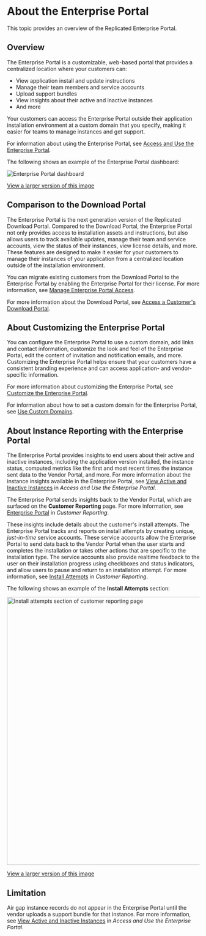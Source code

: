 # About the Enterprise Portal

This topic provides an overview of the Replicated Enterprise Portal.

## Overview

The Enterprise Portal is a customizable, web-based portal that provides a centralized location where your customers can:
* View application install and update instructions
* Manage their team members and service accounts
* Upload support bundles
* View insights about their active and inactive instances
* And more

Your customers can access the Enterprise Portal outside their application installation environment at a custom domain that you specify, making it easier for teams to manage instances and get support. 

For information about using the Enterprise Portal, see [Access and Use the Enterprise Portal](enterprise-portal-use).

The following shows an example of the Enterprise Portal dashboard:

![Enterprise Portal dashboard](/images/enterprise-portal-dashboard.png)

[View a larger version of this image](/images/enterprise-portal-dashboard.png)

## Comparison to the Download Portal

The Enterprise Portal is the next generation version of the Replicated Download Portal. Compared to the Download Portal, the Enterprise Portal not only provides access to installation assets and instructions, but also allows users to track available updates, manage their team and service accounts, view the status of their instances, view license details, and more. These features are designed to make it easier for your customers to manage their instances of your application from a centralized location outside of the installation environment.

You can migrate existing customers from the Download Portal to the Enterprise Portal by enabling the Enterprise Portal for their license. For more information, see [Manage Enterprise Portal Access](enterprise-portal-invite).

For more information about the Download Portal, see [Access a Customer's Download Portal](/vendor/releases-share-download-portal).

## About Customizing the Enterprise Portal

You can configure the Enterprise Portal to use a custom domain, add links and contact information, customize the look and feel of the Enterprise Portal, edit the content of invitation and notification emails, and more. Customizing the Enterprise Portal helps ensure that your customers have a consistent branding experience and can access application- and vendor-specific information.

For more information about customizing the Enterprise Portal, see [Customize the Enterprise Portal](enterprise-portal-configure).

For information about how to set a custom domain for the Enterprise Portal, see [Use Custom Domains](/vendor/custom-domains-using).

## About Instance Reporting with the Enterprise Portal

The Enterprise Portal provides insights to end users about their active and inactive instances, including the application version installed, the instance status, computed metrics like the first and most recent times the instance sent data to the Vendor Portal, and more. For more information about the instance insights available in the Enterprise Portal, see [View Active and Inactive Instances](/vendor/enterprise-portal-use#view-active-and-inactive-instances) in _Access and Use the Enterprise Portal_.

The Enterprise Portal sends insights back to the Vendor Portal, which are surfaced on the **Customer Reporting** page. For more information, see [Enterprise Portal](/vendor/customer-reporting#enterprise-portal) in _Customer Reporting_.

These insights include details about the customer's install attempts. The Enterprise Portal tracks and reports on install attempts by creating unique, _just-in-time_ service accounts. These service accounts allow the Enterprise Portal to send data back to the Vendor Portal when the user starts and completes the installation or takes other actions that are specific to the installation type. The service accounts also provide realtime feedback to the user on their installation progress using checkboxes and status indicators, and allow users to pause and return to an installation attempt. For more information, see [Install Attempts](/vendor/customer-reporting#install-attempts) in _Customer Reporting_.

The following shows an example of the **Install Attempts** section:

<img alt="Install attempts section of customer reporting page" src="/images/customer-reporting-install-attempts-expanded.png" width="700px"/>

[View a larger version of this image](/images/customer-reporting-install-attempts-expanded.png)

## Limitation

Air gap instance records do not appear in the Enterprise Portal until the vendor uploads a support bundle for that instance. For more information, see [View Active and Inactive Instances](/vendor/enterprise-portal-use#view-active-and-inactive-instances) in _Access and Use the Enterprise Portal_.